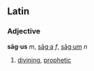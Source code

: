 ==Latin==
===Adjective===
'''sāg·us''' ''m'', [[saga|sāg·a]] ''f'', [[sagum|sāg·um]] ''n''

#[[divine|divining]], [[prophetic]]